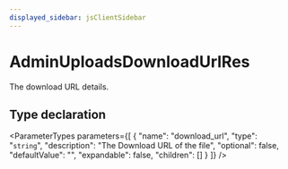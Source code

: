 ```yaml
---
displayed_sidebar: jsClientSidebar
---
```



# AdminUploadsDownloadUrlRes

The download URL details.

## Type declaration

<ParameterTypes parameters={[
  {
    "name": "download_url",
    "type": "`string`",
    "description": "The Download URL of the file",
    "optional": false,
    "defaultValue": "",
    "expandable": false,
    "children": []
  }
]} />
